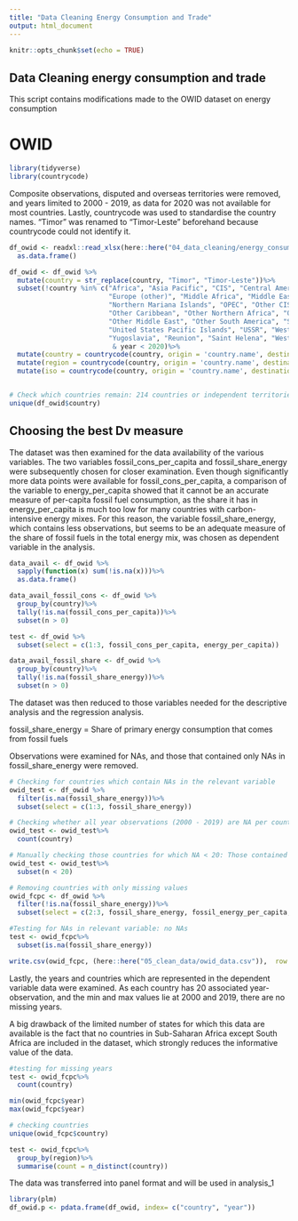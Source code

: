 ```yaml
---
title: "Data Cleaning Energy Consumption and Trade"
output: html_document
---
```


```r
knitr::opts_chunk$set(echo = TRUE)
```

## Data Cleaning energy consumption and trade 

This script contains modifications made to the OWID dataset on energy consumption 

# OWID

```r
library(tidyverse)
library(countrycode)
```

Composite observations, disputed and overseas territories were removed, and years limited to 2000 - 2019, as data for 2020 was not available for most countries. Lastly, countrycode was used to standardise the country names. "Timor" was renamed to "Timor-Leste" beforehand because countrycode could not identify it. 

```r
df_owid <- readxl::read_xlsx(here::here("04_data_cleaning/energy_consumption_data/owid-energy-data_21.xlsx"))%>%
  as.data.frame()

df_owid <- df_owid %>%
  mutate(country = str_replace(country, "Timor", "Timor-Leste"))%>%
  subset(!country %in% c("Africa", "Asia Pacific", "CIS", "Central America", "Eastern Africa", "Europe",
                         "Europe (other)", "Middle Africa", "Middle East",  "North America",
                         "Northern Mariana Islands", "OPEC", "Other CIS", "Other Asia & Pacific", 
                         "Other Caribbean", "Other Northern Africa", "Other Southern Africa", 
                         "Other Middle East", "Other South America", "South & Central America", 
                         "United States Pacific Islands", "USSR", "Western Africa", "World",
                         "Yugoslavia", "Reunion", "Saint Helena", "Western Sahara") &  year >= 2005 
                          & year < 2020)%>%
  mutate(country = countrycode(country, origin = 'country.name', destination = 'country.name'))%>%
  mutate(region = countrycode(country, origin = 'country.name', destination = 'region'))%>%
  mutate(iso = countrycode(country, origin = 'country.name', destination = 'iso3c'))


# Check which countries remain: 214 countries or independent territories
unique(df_owid$country)

```
## Choosing the best Dv measure

The dataset was then examined for the data availability of the various variables. The two variables fossil_cons_per_capita and fossil_share_energy were subsequently chosen for closer examination. Even though significantly more data points were available for fossil_cons_per_capita, a comparison of the variable to energy_per_capita showed that it cannot be an accurate measure of per-capita fossil fuel consumption, as the share it has in energy_per_capita is much too low for many countries with carbon-intensive energy mixes. For this reason, the variable fossil_share_energy, which contains less observations, but seems to be an adequate measure of the share of fossil fuels in the total energy mix, was chosen as dependent variable in the analysis.

```r
data_avail <- df_owid %>%
  sapply(function(x) sum(!is.na(x)))%>%
  as.data.frame()

data_avail_fossil_cons <- df_owid %>% 
  group_by(country)%>%
  tally(!is.na(fossil_cons_per_capita))%>%
  subset(n > 0)

test <- df_owid %>%
  subset(select = c(1:3, fossil_cons_per_capita, energy_per_capita))

data_avail_fossil_share <- df_owid %>% 
  group_by(country)%>%
  tally(!is.na(fossil_share_energy))%>%
  subset(n > 0)

```

The dataset was then reduced to those variables needed for the descriptive analysis and the regression analysis.

fossil_share_energy = Share of primary energy consumption that comes from fossil fuels

Observations were examined for NAs, and those that contained only NAs in fossil_share_energy were removed.


```r

# Checking for countries which contain NAs in the relevant variable
owid_test <- df_owid %>%
  filter(is.na(fossil_share_energy))%>%
  subset(select = c(1:3, fossil_share_energy))

# Checking whether all year observations (2000 - 2019) are NA per country
owid_test <- owid_test%>%
  count(country)

# Manually checking those countries for which NA < 20: Those contained fewer observations, still all observations are NA
owid_test <- owid_test%>%
  subset(n < 20)

# Removing countries with only missing values
owid_fcpc <- df_owid %>%
  filter(!is.na(fossil_share_energy))%>%
  subset(select = c(2:3, fossil_share_energy, fossil_energy_per_capita, energy_per_capita, region, iso))

#Testing for NAs in relevant variable: no NAs
test <- owid_fcpc%>%
  subset(is.na(fossil_share_energy))

write.csv(owid_fcpc, (here::here("05_clean_data/owid_data.csv")),  row.names=FALSE)
```

Lastly, the years and countries which are represented in the dependent variable data were examined. As each country has 20 associated year-observation, and the min and max values lie at 2000 and 2019, there are no missing years.

A big drawback of the limited number of states for which this data are available is the fact that no countries in Sub-Saharan Africa except South Africa are included in the dataset, which strongly reduces the informative value of the data. 

```r
#testing for missing years
test <- owid_fcpc%>%
  count(country)

min(owid_fcpc$year)
max(owid_fcpc$year)

# checking countries
unique(owid_fcpc$country)

test <- owid_fcpc%>%
  group_by(region)%>%
  summarise(count = n_distinct(country))

```

The data was transferred into panel format and will be used in analysis_1

```r

library(plm)
df_owid.p <- pdata.frame(df_owid, index= c("country", "year"))




```


